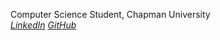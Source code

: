 Computer Science Student, Chapman University\
[*LinkedIn*](https://www.linkedin.com/in/maxwell-richter-0b8a671b9/) 
[*GitHub*](https://github.com/MaxRR921)
